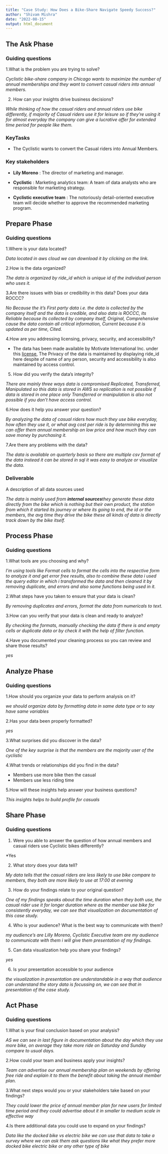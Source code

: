 ```yaml
---
title: "Case Study: How Does a Bike-Share Navigate Speedy Success?"
author: "Shivam Mishra"
date: "2022-08-15"
output: html_document
---
```


## The Ask Phase

### Guiding questions

1.What is the problem you are trying to solve?

*Cyclistic bike-share company in Chicago wants to maximize the number of annual memberships and they want to convert casual riders into annual members.*




2. How can your insights drive business decisions?

*While thinking of how the casual riders and annual riders use bike differently, if majority of Casual riders use it for leisure so if they're using it for almost everyday the company can give a lucrative offer for extended time period for people like them.*


### KeyTasks

* The Cyclistic wants to convert the  Casual riders into Annual Members.

### Key stakeholders

* **Lily Moreno** : The director of marketing and manager.

* **Cyclistic** : Marketing analytics team: A team of data analysts who are responsible for marketing strategy.

* **Cyclistic executive team** : The notoriously detail-oriented executive team will decide whether to approve the recommended marketing program.


## Prepare Phase

### Guiding questions

1.Where is your data located?

*Data located in aws cloud we can download it by clicking on the link.*

2.How is the data organized?

*The data is organized by ride_id which is unique id of the individual person who uses it.* 

3.Are there issues with bias or credibility in this data? Does your data ROCCC?

*No Because the it's First party data i.e. the data is collected by the company itself and the data is credible, and also data is ROCCC, its Reliable because its collected by company itself, Original, Comprehensive cause the data contain all critical information, Current because it is updated as per time, Cited.*  

4.How are you addressing licensing, privacy, security, and accessibility?

* The data has been made available by
Motivate International Inc. under this [license](https://ride.divvybikes.com/data-license-agreement), The Privacy of the data is maintained by displaying ride_id here despite of name of any person, security and accessibility is also maintained by access control.

5. How did you verify the data’s integrity?

*There are mainly three ways data is compromised Replicated, Transferred, Manipulated so this data is stored in AWS so replication is not possible if data is stored in one place only Transferred or manipulation is also not possible if you don't have access control.* 

6.How does it help you answer your question?

*By analyzing the data of casual riders how much they use bike everyday, how often they use it, or what avg cost per ride is by determining this we can offer them annual membership on low price and how much they can save money by purchasing it.*

7.Are there any problems with the data?

*The data is available on quarterly basis so there are multiple csv format of the data instead it can be stored in sql it was easy to analyze or visualize the data.*


### Deliverable

A description of all data sources used

*The data is mainly used from **internal sources**they generate these data directly from the bike which is nothing but their own product, the station from which it started its journey or where its going to end, the id or the members, the avg time they drive the bike these all kinds of data is directly track down by the bike itself.* 


## Process Phase

### Guiding questions

1.What tools are you choosing and why?

*I'm using tools like Format cells to format the cells into the respective form to analyze it and get error free results, also to combine these data i used the query editor in which i transformed the data and then cleaned it by removing duplicate, and errors and also some functions being used in it.*

2.What steps have you taken to ensure that your data is clean?

*By removing duplicates and errors, format the data from numericals to text.*

3.How can you verify that your data is clean and ready to analyze?

*By checking the formats, manually checking the data if there is and empty cells or duplicate data or by check it with the help of filter function.*

4.Have you documented your cleaning process so you can review and share those results?

*yes*


## Analyze Phase

### Guiding questions

1.How should you organize your data to perform analysis on it?

*we should organize data by formatting data in same data type or to say have same variables*

2.Has your data been properly formatted?

*yes*

3.What surprises did you discover in the data?

*One of the key surprise is that the members are the majority user of the cyclistic*

4.What trends or relationships did you find in the data?

* Members use more bike then the casual
* Members use less riding time 

5.How will these insights help answer your business questions?

*This insights helps to build profile for casuals*


## Share Phase

### Guiding questions

1. Were you able to answer the question of how annual members and casual riders use Cyclistic bikes differently?

*Yes

2. What story does your data tell?

*My data tells that the casual riders are less likely to use bike compare to members, they both are more likely to use at 17:00 at evening* 

3. How do your findings relate to your original question?

*One of my findings speaks about the time duration when they both use, the casual rider use it for longer duration where as the member use bike for consistently everyday, we can see that visualization on documentation of this case study.*



4. Who is your audience? What is the best way to communicate with them?

*my audience's are Lilly Moreno, Cyclistic Executive team are my audience to communicate with them i will give them presentation of my findings.* 

5. Can data visualization help you share your findings?

*yes*

6. Is your presentation accessible to your audience

*the visualization in presentation are understandable in a way that audience can understand the story data is focussing on, we can see that in presentation of the case study.*

## Act Phase

### Guiding questions

1.What is your final conclusion based on your analysis?

*AS we can see in last figure in documentation about the day which they use more bike, on average they take more ride on Saturday and Sunday compare to  usual days.*

2.How could your team and business apply your insights?

*Team can advertise our annual membership plan on weekends by offering free ride and explain it to them the benefit about taking the annual member plan.*

3.What next steps would you or your stakeholders take based on your findings?

*They could lower the price of annual member plan for new users for limited time period and they could advertise about it in smaller to medium scale in effective way*

4.Is there additional data you could use to expand on your findings?

*Data like the docked bike vs electric bike we can use that data to take a survey where we can ask them ask questions like what they prefer more docked bike electric bike or any other type of bike*  
